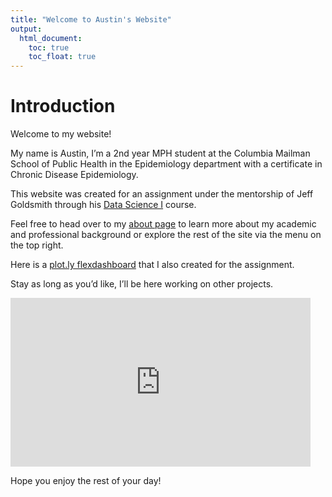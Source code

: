 ---
title: "Welcome to Austin's Website"
output: 
  html_document:
    toc: true
    toc_float: true
---
# Introduction

Welcome to my website! 

My name is Austin, I'm a 2nd year MPH student at the Columbia Mailman School of Public Health in the Epidemiology department with a certificate in Chronic Disease Epidemiology.

This website was created for an assignment under the mentorship of Jeff Goldsmith through his [Data Science I](https://p8105.com/index.html) course.

Feel free to head over to my [about page](about.html) to learn more about my academic and professional background or explore the rest of the site via the menu on the top right.

Here is a [plot.ly flexdashboard](nyc_inspections_flexboard.html) that I also created for the assignment.

Stay as long as you'd like, I'll be here working on other projects.

<iframe src="https://giphy.com/embed/ZDxrPdX4Au7St8r36N" width="480" height="270" frameBorder="0" class="giphy-embed" allowFullScreen></iframe><p><a href="https://giphy.com/gifs/MicrosoftCloud-microsoft-cloud-ms-ZDxrPdX4Au7St8r36N"></a></p>

Hope you enjoy the rest of your day!



